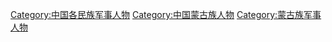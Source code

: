 [[Category:中国各民族军事人物|Category:中国各民族军事人物]]
[[Category:中国蒙古族人物|Category:中国蒙古族人物]]
[[Category:蒙古族军事人物|Category:蒙古族军事人物]]